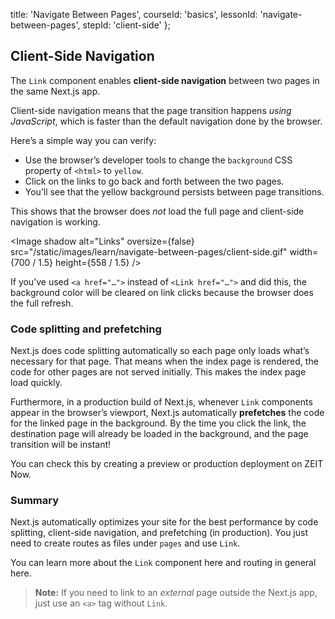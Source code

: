 
  title: 'Navigate Between Pages',
  courseId: 'basics',
  lessonId: 'navigate-between-pages',
  stepId: 'client-side'
};

## Client-Side Navigation

The `Link` component enables **client-side navigation** between two pages in the same Next.js app.

Client-side navigation means that the page transition happens _using JavaScript_, which is faster than the default navigation done by the browser.

Here’s a simple way you can verify:

- Use the browser’s developer tools to change the `background` CSS property of `<html>` to `yellow`.
- Click on the links to go back and forth between the two pages.
- You’ll see that the yellow background persists between page transitions.

This shows that the browser does _not_ load the full page and client-side navigation is working.

<Image
  shadow
  alt="Links"
  oversize={false}
  src="/static/images/learn/navigate-between-pages/client-side.gif"
  width={700 / 1.5}
  height={558 / 1.5}
/>

If you’ve used `<a href="…">` instead of `<Link href="…">` and did this, the background color will be cleared on link clicks because the browser does the full refresh.

### Code splitting and prefetching

Next.js does code splitting automatically so each page only loads what’s necessary for that page. That means when the index page is rendered, the code for other pages are not served initially. This makes the index page load quickly.

Furthermore, in a production build of Next.js, whenever `Link` components appear in the browser’s viewport, Next.js automatically **prefetches** the code for the linked page in the background. By the time you click the link, the destination page will already be loaded in the background, and the page transition will be instant!

You can check this by creating a preview or production deployment on ZEIT Now.

### Summary

Next.js automatically optimizes your site for the best performance by code splitting, client-side navigation, and prefetching (in production). You just need to create routes as files under `pages` and use `Link`.

You can learn more about the `Link` component <Link href="https://nextjs.org/docs/api-reference/next/link"><a>here</a></Link> and routing in general <Link href="https://nextjs.org/docs/routing/introduction"><a>here</a></Link>.

> **Note:** If you need to link to an <em>external</em> page outside the Next.js app, just use an `<a>` tag without `Link`.

